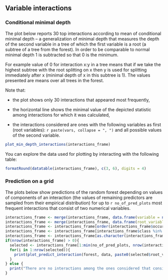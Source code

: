 ## Variable interactions

### Conditional minimal depth

The plot below reports 30 top interactions according to mean of conditional minimal depth -- a generalization of minimal depth that measures the depth of the second variable in a tree of which the first variable is a root (a subtree of a tree from the forest). In order to be comparable to normal minimal depth 1 is subtracted so that 0 is the minimum.

For example value of 0 for interaction x:y in a tree means that if we take the highest subtree with the root splitting on x then y is used for splitting immediately after x (minimal depth of x in this subtree is 1). The values presented are means over all trees in the forest.

Note that:

- the plot shows only 30 interactions that appeared most frequently,

- the horizontal line shows the minimal value of the depicted statistic among interactions for which it was calculated,

- the interactions considered are ones with the following variables as first (root variables): `r paste(vars, collapse = ", ")` and all possible values of the second variable.

```r
plot_min_depth_interactions(interactions_frame)
```

You can explore the data used for plotting by interacting with the following table:

```r
formatRound(datatable(interactions_frame), c(3, 6), digits = 4)
```

### Prediction on a grid

The plots below show predictions of the random forest depending on values of components of an interaction (the values of remaining predictors are sampled from their empirical distribution) for up to `r no_of_pred_plots` most frequent interactions that consist of two numerical variables.

```r
interactions_frame <- merge(interactions_frame, data.frame(variable = names(data), class = sapply(data, class)), all.x = TRUE)
interactions_frame <- merge(interactions_frame, data.frame(root_variable = names(data), root_class = sapply(data, class)), all.x = TRUE)
interactions_frame <- interactions_frame[order(interactions_frame$occurrences, decreasing = TRUE), ]
interactions_frame <- interactions_frame[interactions_frame$class %in% c("numeric", "integer") & interactions_frame$root_class %in% c("numeric", "integer"), ]
interactions_frame <- interactions_frame[as.character(interactions_frame$variable) != as.character(interactions_frame$root_variable), ]
if(nrow(interactions_frame) > 0){
  selected <- interactions_frame[1:min(no_of_pred_plots, nrow(interactions_frame)), c("root_variable", "variable")]
  for(i in 1:nrow(selected)){
    print(plot_predict_interaction(forest, data, paste0(selected$root_variable[i]), paste0(selected$variable[i]), grid = pred_grid))
  }
} else {
  print("There are no interactions among the ones considered that consists of two numerical variables so we cannot plot prediction of the forest on the grid.")
}
```

